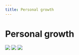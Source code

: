 ```yaml
---
title: Personal growth
---
```


# Personal growth


![](https://github.com/susuyan/media/blob/main/wiki.susuyan/2025-05/personal_growth_1.png)
![](https://github.com/susuyan/media/blob/main/wiki.susuyan/2025-05/personal_growth_2.png)
![](https://github.com/susuyan/media/blob/main/wiki.susuyan/2025-05/personal_growth_3.png)
